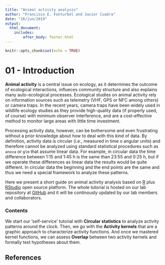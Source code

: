 ```yaml
---
title: "Animal activity analysis"
author: "Francisco E. Fonturbel and Javier Cuadra"
date: "26/jun/2019"
output: 
  html_document:
    includes:
        after_body: footer.html
---
```


```r
knitr::opts_chunk$set(echo = TRUE)
```

# 01 - Introduction

**Animal activity** is a central issue on ecology, as it determines the outcome of ecological interactions, influeces community structure and also explains many auto-ecological processes. Ecological studies on animal activity rely on information sources such as telemetry (VHF, GPS or NFC among others) or camera traps. In the recent years, camera traps have been widely used in wildlife ecology studies as they provide high-quality data (if properly used, of course) with minimum observer interference, and are a cost-effective method to monitor large areas with little time investment.

Processing activity data, however, can be bothersome and even frustrating without a prior knowledge about how to deal with this kind of data. By definition, activity data is circular (i.e., measured in time o angular units) and therefore cannot be analyzed using standard statistical procedures such as `anova` or `glm` that assume linear data. For example, in circular data the time difference between 1:15 and 1:45 h is the same than 23:55 and 0:25 h, but if we operate these differences as linear data the results would be quite different. In circular data the beginning and the end points are the same and thus we need a special framework to analyze these patterns.

Here we present a short guide on animal activity analysis based on [R](https://cran.r-project.org/) plus [RStudio](https://www.rstudio.com/) open source platform. The whole tutorial is hosted on our lab repository at [GitHub](https://github.com/fonturbel-lab) and it will be continously updated by our lab members and collaborators.

### Contents

We start our 'self-service' tutorial with **Circular statistics** to analyze activity patterns around the clock. Then, we go with the **Activity kernels** that are a graphic approach to characterize activity functions. And once we mastered kernel functions, we can assess **Overlap** between two activity kernels and formally test hypotheses about them.

## References